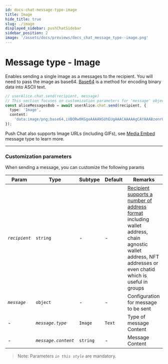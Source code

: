 ```yaml
---
id: docs-chat-message-type-image
title: Image
hide_title: true
slug: ./image
displayed_sidebar: pushChatSidebar
sidebar_position: 2
image: '/assets/docs/previews/docs_chat_message_type--image.png'
---
```


# Message type - Image

Enables sending a single image as a messages to the recipient. You will need to pass the image as base64. [Base64](https://en.wikipedia.org/wiki/Base64) is a method for encoding binary data into ASCII text.

<head>
  <title>Message Type - Image | Push Chat | Push Documentation</title>
</head>


<Tabs className="codetabs" groupId="code-examples">
  <TabItem value="js" attributes={{className: "codetab js"}} default>

```typescript
// userAlice.chat.send(recipient, message)
// This section focuses on customization parameters for 'message' object
const aliceMessagesBob = await userAlice.chat.send(recipient, {
  type: 'Image',
  content:
    'data:image/png;base64,iVBORw0KGgoAAAANSUhEUgAAACAAAAAgCAYAAABzenr0AAAAvklEQVR4AcXBsW2FMBiF0Y8r3GQb6jeBxRauYRpo4yGQkMd4gg==',
});
```

  </TabItem>
</Tabs>

Push Chat also supports Image URLs (including GIFs), see [Media Embed](/docs/chat/message-types/media-embed) message type to learn more.

---

### Customization parameters

When sending a message, you can customize the following params

| Param         | Type                | Subtype  | Default | Remarks                                                                                                                                                                                                                                            |
| ------------- | ------------------- | -------- | ------- | -------------------------------------------------------------------------------------------------------------------------------------------------------------------------------------------------------------------------------------------------- |
| _`recipient`_ | `string`            | -        | -       | [Recipient supports a number of address format](/docs/chat/supported-wallet-standards/ 'Supported wallet standards for Push Chat') including wallet address, chain agnostic wallet address, NFT addresses or even chatid which is useful in groups |
| _`message`_   | `object`            | -        | -       | Configuration for message to be sent                                                                                                                                                                                                               |
| -             | _`message.type`_    | `Image`  | `Text`  | Type of message Content                                                                                                                                                                                                                            |
| -             | _`message.content`_ | `string` | -       | Message Content                                                                                                                                                                                                                                    |

> Note: Parameters _`in this style`_ are mandatory.
